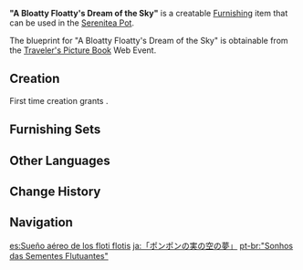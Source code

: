 {{Furnishing Infobox
|id             = 373121
|image          = Item A Bloatty Floatty's Dream of the Sky.png
|category       = Landscape
|subcategory    = Item
|quality        = 3
|adeptal_energy = 60
|load           = 65
|reduced_load   = 47
|description    = A balloon ornament made from [[Bloatty Floatty|Bloatty Floatties]]. The sturdy ropes are made from fibers found in the stems of Bloatty Floatties.<br />Bloatty Floatties are all too eager to soar into the sky, so such ropes are necessary to keep them down to earth.
|blueprint      = [[Traveler's Picture Book]] Web Event
|event          = Traveler's Picture Book
}}

'''"A Bloatty Floatty's Dream of the Sky"''' is a creatable [[Furnishing]] item that can be used in the [[Serenitea Pot]].

The blueprint for "A Bloatty Floatty's Dream of the Sky" is obtainable from the [[Traveler's Picture Book]] Web Event.

==Creation==
First time creation grants {{Item|Trust|30|x=60}}.
{{Recipe
|type = Creation
|Fabric = 8
|time = 14h
|sort = Fabric
}}

==Furnishing Sets==
{{Craft Usage}}

==Other Languages==
{{Other Languages
|en      = "A Bloatty Floatty's Dream of the Sky"
|zhs     = 「蓬蓬果的天空之梦」
|zhs_rm  = "Péngpeng-guǒ de Tiānkōng zhī Mèng"
|zht     = 「蓬蓬果的天空之夢」
|zht_rm  = "Péngpeng-guǒ de Tiānkōng zhī Mèng"
|zh_tl   = "Fluffy-Fluffy Fruit's Dream of the Sky"
|ja      = 「ポンポンの実の空の夢」
|ja_rm   = "Ponpon no Jitsu no Sora no Yume"
|ja_tl   = "Pom-pon's Dream of the Real Sky"
|ko      = 「퐁퐁나무의 하늘 꿈」
|ko_rm   = "Pongpongnamu-ui Haneul Kkum"
|ko_tl   = "Pong-pong Tree's Sky Dream"
|es      = Sueño aéreo de los floti flotis
|es_tl   = Aerial Dream of the Floti Flotis
|fr      = «&nbsp;Rêves aériens des fruits pompons&nbsp;»
|fr_tl   = "Aerial Dreams of the Pompom Fruits"
|ru      = Фруктовые сны
|ru_tl   = Fruit Dreams
|th      = ความฝันแห่งท้องฟ้าของ Bloatty Floatty
|th_rm   = Khwam-fan haeng Thong-fa khong Bloatty Floatty
|th_tl   = Bloatty Floatty's Dream of the Sky
|vi      = Ước Mơ Bầu Trời Của Quả Bồng Bồng
|vi_tl   = 
|de      = „Der Traum der Zauselfrucht vom Himmel“
|de_tl   = "The Bloatty Floatty's Dream of the Sky"
|id      = "Mimpi Bloatty Floatty Terbang Mengangkasa"
|id_tl   = "A Bloatty Floatty's Dream of the Sky"
|pt      = "Sonhos das Sementes Flutuantes"
|pt_tl   = "Dreams of the Floating Seeds"
|tr      = Bir Balon Çiçeğinin Rüyası
|tr_tl   = A Balloon Flower's Dream
|it      = Sogno aereo dei Fiori fluttuanti
|it_tl   = Aerial Dream of the Floating Flowers
}}

==Change History==
{{Change History|1.6}}

==Navigation==
{{Furnishing Navbox|exterior}}

[[es:Sueño aéreo de los floti flotis]]
[[ja:「ポンポンの実の空の夢」]]
[[pt-br:"Sonhos das Sementes Flutuantes"]]